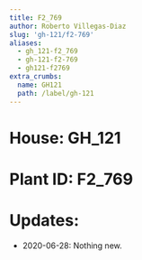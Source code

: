 ```yaml
---
title: F2_769
author: Roberto Villegas-Diaz
slug: 'gh-121/f2-769'
aliases:
  - gh_121-f2_769
  - gh-121-f2-769
  - gh121-f2769
extra_crumbs:
  name: GH121
  path: /label/gh-121
---
```


# **House**: GH_121
# **Plant ID**: F2_769
# **Updates**: 
 - 2020-06-28: Nothing new.
